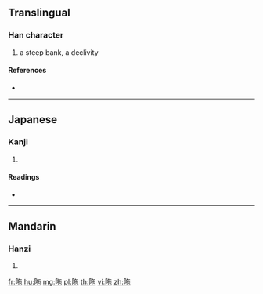 {{character info/new}}
==Translingual==

===Han character===
{{Han char|rn=170|rad=阜|as=05|sn=8|four=|canj=NLOPD}}

# a steep bank, a declivity

====References====
* {{Han ref|kx=1348.080|dkj=41601|dj=1851.010|hdz=64122.010|uh=9641|ud=38465}}

----

==Japanese==

===Kanji===
{{ja-kanji|grade=|rs=阜05}}

# {{defn|lang=ja|sort=阜05}}

====Readings====
* {{ja-readings|on=[[た]] (ta), [[だ]] (da), [[ち]] (chi), [[じ]] (ji), [[い]] (i)|kun=[[ななめ]] (naname), [[ななめのさま]] (nanamenosama)|nanori=}}

----

==Mandarin==

===Hanzi===
{{cmn-hanzi|pin=[[tuó]] ([[tuo2]]), [[yǐ]] ([[yi3]])|wg=t'o<sup>2</sup>, i<sup>3</sup>}}

# {{defn|lang=cmn|sort=阜05}}

[[fr:陁]]
[[hu:陁]]
[[mg:陁]]
[[pl:陁]]
[[th:陁]]
[[vi:陁]]
[[zh:陁]]